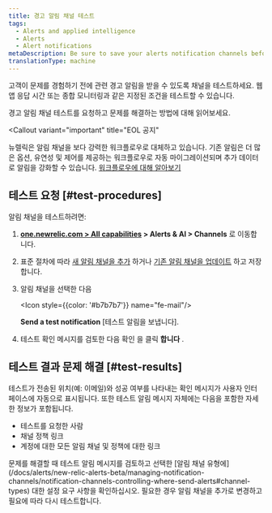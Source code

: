 ```yaml
---
title: 경고 알림 채널 테스트
tags:
  - Alerts and applied intelligence
  - Alerts
  - Alert notifications
metaDescription: Be sure to save your alerts notification channels before testing them to make sure they're working properly.
translationType: machine
---
```


고객이 문제를 경험하기 전에 관련 경고 알림을 받을 수 있도록 채널을 테스트하세요. 웹 앱 응답 시간 또는 종합 모니터링과 같은 지정된 조건을 테스트할 수 있습니다.

경고 알림 채널 테스트를 요청하고 문제를 해결하는 방법에 대해 읽어보세요.

<Callout
  variant="important"
  title="EOL 공지"
>
  뉴렐릭은 알림 채널을 보다 강력한 워크플로우로 대체하고 있습니다. 기존 알림은 더 많은 옵션, 유연성 및 제어를 제공하는 워크플로우로 자동 마이그레이션되며 추가 데이터로 알림을 강화할 수 있습니다. [워크플로우에 대해 알아보기](/docs/alerts-applied-intelligence/applied-intelligence/incident-workflows/incident-workflows/)
</Callout>

## 테스트 요청 [#test-procedures]

알림 채널을 테스트하려면:

1. **[one.newrelic.com > All capabilities](https://one.newrelic.com/all-capabilities) > Alerts & AI > Channels** 로 이동합니다.

2. 표준 절차에 따라 [새 알림 채널을 추가](/docs/alerts/new-relic-alerts-beta/managing-notification-channels/notification-channels-controlling-where-send-alerts#add-channel) 하거나 [기존 알림 채널을 업데이트](/docs/alerts/new-relic-alerts-beta/managing-notification-channels/update-alert-notification-channels) 하고 저장합니다.

3. 알림 채널을 선택한 다음

   <Icon style={{color: '#b7b7b7'}} name="fe-mail"/>

   **Send a test notification** \[테스트 알림을 보냅니다].

4. 테스트 확인 메시지를 검토한 다음 확인 을 클릭 **합니다** .

## 테스트 결과 문제 해결 [#test-results]

테스트가 전송된 위치(예: 이메일)와 성공 여부를 나타내는 확인 메시지가 사용자 인터페이스에 자동으로 표시됩니다. 또한 테스트 알림 메시지 자체에는 다음을 포함한 자세한 정보가 포함됩니다.

* 테스트를 요청한 사람
* 채널 정책 링크
* 계정에 대한 모든 알림 채널 및 정책에 대한 링크

<Callout variant="tip">
  문제를 해결할 때 테스트 알림 메시지를 검토하고 선택한 [알림 채널 유형에](/docs/alerts/new-relic-alerts-beta/managing-notification-channels/notification-channels-controlling-where-send-alerts#channel-types) 대한 설정 요구 사항을 확인하십시오. 필요한 경우 알림 채널을 추가로 변경하고 필요에 따라 다시 테스트합니다.
</Callout>